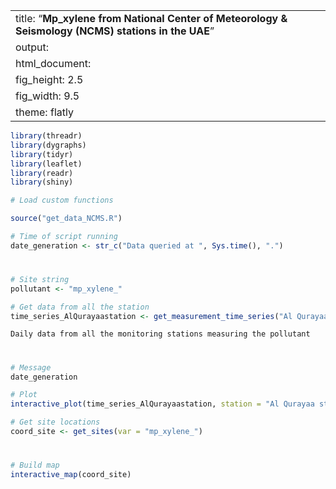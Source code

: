 
---
title: "**Mp_xylene from National Center of Meteorology & Seismology (NCMS) stations in the UAE**"
output:
  html_document:
    fig_height: 2.5
    fig_width: 9.5
    theme: flatly
---

```{r set_up, message = FALSE, echo = FALSE, warning = FALSE}
library(threadr)
library(dygraphs)
library(tidyr)
library(leaflet)
library(readr)
library(shiny)

# Load custom functions

source("get_data_NCMS.R")

# Time of script running
date_generation <- str_c("Data queried at ", Sys.time(), ".")
```
# 

## 
```{r import_data, message = FALSE, echo = FALSE, results = "hide", cache = TRUE, warning = FALSE}

# Site string
pollutant <- "mp_xylene_"

# Get data from all the station
time_series_AlQurayaastation <- get_measurement_time_series("Al Qurayaa station", pollutant)
```

 `Daily data from all the monitoring stations measuring the pollutant`
 
# 

## 

```{r plot_EAD_LAT, echo = FALSE, cache = TRUE}
# Message
date_generation

# Plot
interactive_plot(time_series_AlQurayaastation, station = "Al Qurayaa station", group = pollutant, pollu="mp_xylene_")

```


```{r import_data_for_map, message = FALSE, echo = FALSE, results = "hide", cache = TRUE}
# Get site locations
coord_site <- get_sites(var = "mp_xylene_")

```
#
 
##

```{r map, fig.height = 8, echo = FALSE, message = FALSE, cache = TRUE}
# Build map
interactive_map(coord_site)
```

 
 